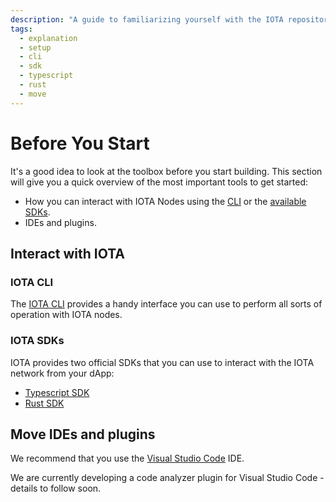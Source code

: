 ```yaml
---
description: "A guide to familiarizing yourself with the IOTA repository, branch and network structure, SDKs, CLI, and recommended IDEs and plugins."
tags:
  - explanation
  - setup
  - cli
  - sdk
  - typescript
  - rust
  - move
---
```


# Before You Start

It's a good idea to look at the toolbox before you start building. This section will give you a quick overview
of the most important tools to get started:

* How you can interact with IOTA Nodes using the [CLI](#iota-cli) or the [available SDKs](#iota-sdks).
* IDEs and plugins.

## Interact with IOTA

### IOTA CLI

The [IOTA CLI](../../references/cli.mdx) provides a handy interface you can use to perform all sorts of operation with
IOTA nodes.

### IOTA SDKs

IOTA provides two official SDKs that you can use to interact with the IOTA network from your dApp:

* [Typescript SDK](../../ts-sdk/typescript/index.mdx)
* [Rust SDK](../../references/rust-sdk.mdx)

## Move IDEs and plugins

We recommend that you use the [Visual Studio Code](https://code.visualstudio.com/) IDE.

We are currently developing a code analyzer plugin for Visual Studio Code - details to follow soon.